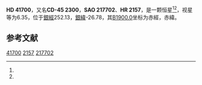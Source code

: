 {{Starbox begin
| name = HD 41700
}}
{{Starbox observe
| epoch = [[J2000.0|J2000.0]]
| constell = {{星座名待查}}<ref name=SIMBAD>{{cite web
 | url=http://simbad.u-strasbg.fr/simbad/sim-id?Ident=HR+2157
 | title=Pulsating variable Star
 | publisher=Centre de Données astronomiques de Strasbourg
 | work=SIMBAD
 | accessdate=2012-07-13
 | archive-date=2016-03-17
 | archive-url=https://web.archive.org/web/20160317060238/http://simbad.u-strasbg.fr/simbad/sim-id?Ident=HR+2157
 | dead-url=no
 }}</ref><ref name=DATA>{{cite web
 | url=http://vizier.u-strasbg.fr/viz-bin/VizieR-5?-out.add=.&-source=5050&-corr=PK=HR&-out.max=9999&HR=2157
 | title=VizieR Detailed Page
 | accessdate=2012-07-13
 | archive-date=2016-03-04
 | archive-url=https://web.archive.org/web/20160304194629/http://vizier.u-strasbg.fr/viz-bin/VizieR-5?-out.add=.&-source=5050&-corr=PK=HR&-out.max=9999&HR=2157
 | dead-url=no
 }}</ref>
| 星官 = 
| ra = {{RA|6|4|28.4}}<ref name=SIMBAD /><ref name=DATA />
| dec = {{DEC|-45|2|12}}<ref name=SIMBAD /><ref name=DATA />
| appmag_v = 6.35<ref name=SIMBAD /><ref name=DATA />
}}
{{Starbox character
| class = G0IV-V<ref name=SIMBAD /><ref name=DATA />
| b-v = 0.52<ref name=SIMBAD /><ref name=DATA />
| u-b = 0<ref name=SIMBAD /><ref name=DATA />
| r-i = <ref name=SIMBAD /><ref name=DATA />
| variable = 
}}
{{Starbox astrometry
| radial_v = 0
| prop_mo_ra = 26
| parallax = 0.042
| p_error = 
}}
{{Starbox catalog
| names =CD-45 2300，[[SAO星表|SAO]] 217702，[[HD星表|HD]] 41700，[[HR星表|HR]] 2157}}
{{Starbox reference |Simbad=HR+2157}}
{{Starbox end}}

'''HD 41700'''，又名'''CD-45 2300'''，'''SAO 217702'''、'''HR 2157'''，是一颗恒星<ref name=SIMBAD /><ref name=DATA />，视星等为6.35，位于[[銀道座標系|銀經]]252.13，[[銀道座標系|銀緯]]-26.78，其[[B1900.0|B1900.0]]坐标为赤經{{RA|6|1|35.7}}，赤緯{{DEC|-45|-26.78|10}}。

== 参考文献 ==
{{reflist}}

{{star-stub}}

[[Category:HD和HDE天體|41700]]
[[Category:HR天體|2157]]
[[Category:SAO天體|217702]]
